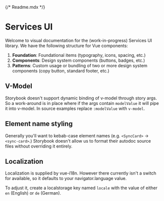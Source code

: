 {/* Readme.mdx */}

# Services UI

Welcome to visual documentation for the (work-in-progress) Services UI library. We have the following structure for Vue components:

1. **Foundation**: Foundational items (typography, icons, spacing, etc.)
2. **Components**: Design system components (buttons, badges, etc.)
3. **Patterns**: Custom usage or bundling of two or more design system components (copy button, standard footer, etc.)

## V-Model

Storybook doesn't support dynamic binding of v-model through story args. So a work-around is in place where if the args
contain `modelValue` it will pipe it into v-model. In source examples replace `:modelValue` with `v-model`.

## Element name styling

Generally you'll want to kebab-case element names (e.g. `<SyncCard>` -> `<sync-card>`.)
Storybook doesn't allow us to format their autodoc source files without overriding it entirely.

## Localization

Localization is supplied by vue-i18n. However there currently isn't a switch for available, so it defaults to your
navigator.language value.

To adjust it, create a localstorage key named `locale` with the value of either `en` (English) or `de` (German).
